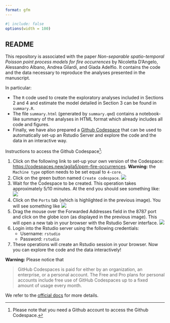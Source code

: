 ```yaml
---
format: gfm
---
```

```r
#| include: false
options(width = 100)
```

## README

This repository is associated with the paper *Non-separable spatio-temporal Poisson point process models for fire occurrences* by Nicoletta D'Angelo, Alessandro Albano, Andrea Gilardi, and Giada Adelfio. It contains the code and the data necessary to reproduce the analyses presented in the manuscript. 

In particular: 

* The `R` code used to create the exploratory analyses included in Sections 2 and 4 and estimate the model detailed in Section 3 can be found in `summary.R`. 
* The file `summary.html` (generated by `summary.qmd`) contains a notebook-like summary of the analyses in HTML format which already includes all code and figures. 
* Finally, we have also prepared a [Github Codespace](https://github.com/features/codespaces) that can be used to automatically set-up an Rstudio Server and explore the code and the data in an interactive way.   

Instructions to access the Github Codespace^[Please note that you need a Github account to access the Github Codespace.]: 

1. Click on the following link to set-up your own version of the Codespace: <https://codespaces.new/agila5/ppm-fire-occurrences>. **Warning:** the `Machine type` option needs to be set equal to `4-core`. 
2. Click on the green button named `Create codespace`. 
![](istruzioni/step1.png){fig-align=center fig-width=70%}
3. Wait for the Codespace to be created. This operation takes approximately 5/10 minutes. At the end you should see something like: 
![](istruzioni/step2.png){fig-align=center fig-width=70%}
4. Click on the `Ports` tab (which is highlighted in the previous image). You will see something like
![](istruzioni/step3.png){fig-align=center fig-width=70%}
5. Drag the mouse over the Forwarded Addresses field in the 8787 port and click on the globe icon (as displayed in the previous image). This will open a new tab in your browser with the Rstudio Server interface.
![](istruzioni/step4.png){fig-align=center fig-width=70%}
6. Login into the Rstudio server using the following credentials: 
    - Username: `rstudio`
    - Password: `rstudio`
7. These operations will create an Rstudio session in your browser. Now you can explore the code and the data interactively!

**Warning:** Please notice that 

> GitHub Codespaces is paid for either by an organization, an enterprise, or a personal account. The Free and Pro plans for personal accounts include free use of GitHub Codespaces up to a fixed amount of usage every month.

We refer to the [official docs](https://docs.github.com/en/billing/managing-billing-for-your-products/managing-billing-for-github-codespaces/about-billing-for-github-codespaces) for more details. 